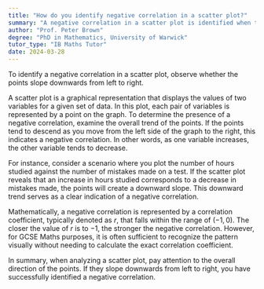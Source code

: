 ```yaml
---
title: "How do you identify negative correlation in a scatter plot?"
summary: "A negative correlation in a scatter plot is identified when the points slope downward from left to right, indicating an inverse relationship between the two variables."
author: "Prof. Peter Brown"
degree: "PhD in Mathematics, University of Warwick"
tutor_type: "IB Maths Tutor"
date: 2024-03-28
---
```


To identify a negative correlation in a scatter plot, observe whether the points slope downwards from left to right.

A scatter plot is a graphical representation that displays the values of two variables for a given set of data. In this plot, each pair of variables is represented by a point on the graph. To determine the presence of a negative correlation, examine the overall trend of the points. If the points tend to descend as you move from the left side of the graph to the right, this indicates a negative correlation. In other words, as one variable increases, the other variable tends to decrease.

For instance, consider a scenario where you plot the number of hours studied against the number of mistakes made on a test. If the scatter plot reveals that an increase in hours studied corresponds to a decrease in mistakes made, the points will create a downward slope. This downward trend serves as a clear indication of a negative correlation.

Mathematically, a negative correlation is represented by a correlation coefficient, typically denoted as $r$, that falls within the range of $(-1, 0)$. The closer the value of $r$ is to $-1$, the stronger the negative correlation. However, for GCSE Maths purposes, it is often sufficient to recognize the pattern visually without needing to calculate the exact correlation coefficient.

In summary, when analyzing a scatter plot, pay attention to the overall direction of the points. If they slope downwards from left to right, you have successfully identified a negative correlation.
    